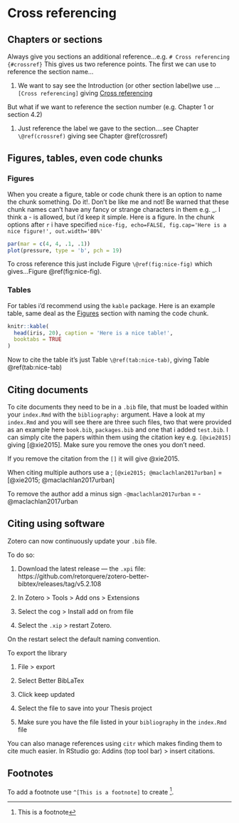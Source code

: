 # Cross referencing {#crossref}

## Chapters or sections

Always give you sections an additional reference...e.g. `# Cross referencing {#crossref}` This gives us two reference points. The first we can use to reference the section name...

1. We want to say see the Introduction (or other section label)we use ...`[Cross referencing]` giving [Cross referencing]

But what if we want to reference the section number (e.g. Chapter 1 or section 4.2)

1. Just reference the label we gave to the section....see Chapter `\@ref(crossref)` giving see Chapter \@ref(crossref)

## Figures, tables, even code chunks

### Figures 

When you create a figure, table or code chunk there is an option to name the chunk something. Do it!. Don't be like me and not! Be warned that these chunk names can't have any fancy or strange characters in them e.g. _. I think a - is allowed, but i'd keep it simple. Here is a figure. In the chunk options after `r` i have specified `nice-fig, echo=FALSE, fig.cap='Here is a nice figure!', out.width='80%'`

```r
par(mar = c(4, 4, .1, .1))
plot(pressure, type = 'b', pch = 19)
```
To cross reference this just include Figure `\@ref(fig:nice-fig)` which gives...Figure \@ref(fig:nice-fig). 

### Tables

For tables i'd recommend using the `kable` package. Here is an example table, same deal as the [Figures] section with naming the code chunk.

```r
knitr::kable(
  head(iris, 20), caption = 'Here is a nice table!',
  booktabs = TRUE
)
```

Now to cite the table it's just Table `\@ref(tab:nice-tab)`, giving Table \@ref(tab:nice-tab)

## Citing documents 

To cite documents they need to be in a `.bib` file, that must be loaded within your `index.Rmd` with the `bibliography:` argument. Have a look at my `index.Rmd` and you will see there are three such files, two that were provided as an example here `book.bib`,  `packages.bib` and one that i added `test.bib`. I can simply cite the papers within them using the citation key e.g. `[@xie2015]` giving [@xie2015]. Make sure you remove the ones you don't need.

If you remove the citation from the `[]` it will give @xie2015. 

When citing multiple authors use a ; `[@xie2015; @maclachlan2017urban]` = [@xie2015; @maclachlan2017urban]

To remove the author add a minus sign `-@maclachlan2017urban` = -@maclachlan2017urban


## Citing using software

Zotero can now continuously update your `.bib` file.

To do so:

1. Download the latest release --- the `.xpi` file: https://github.com/retorquere/zotero-better-bibtex/releases/tag/v5.2.108

1. In Zotero > Tools > Add ons > Extensions 

1. Select the cog > Install add on from file

1. Select the `.xip` > restart Zotero.

On the restart select the default naming convention.

To export the library

1. File > export 

1. Select Better BibLaTex

1. Click keep updated

1. Select the file to save into your Thesis project

1. Make sure you have the file listed in your `bibliography` in the `index.Rmd` file

You can also manage references using `citr` which makes finding them to cite much easier. In RStudio go: Addins (top tool bar) > insert citations. 

## Footnotes

To add a footnote use `^[This is a footnote]` to create ^[This is a footnote].



